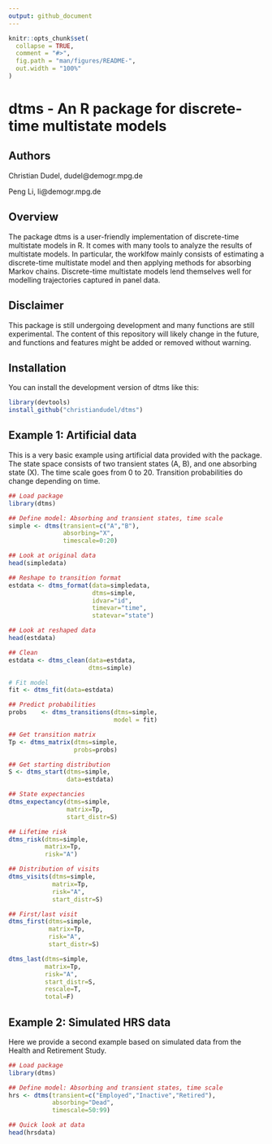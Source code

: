 ```yaml
---
output: github_document
---
```


<!-- README.md is generated from README.Rmd. Please edit that file -->

```r
knitr::opts_chunk$set(
  collapse = TRUE,
  comment = "#>",
  fig.path = "man/figures/README-",
  out.width = "100%"
)
```

# dtms - An R package for discrete-time multistate models

<!-- badges: start -->
<!-- badges: end -->

## Authors

Christian Dudel, dudel@demogr.mpg.de

Peng Li, li@demogr.mpg.de 

## Overview

The package dtms is a user-friendly implementation of discrete-time multistate models in R. It comes with many tools to analyze the results of multistate models. In particular, the worklfow mainly consists of estimating a discrete-time multistate model and then applying methods for absorbing Markov chains. Discrete-time multistate models lend themselves
well for modelling trajectories captured in panel data. 

## Disclaimer

This package is still undergoing development and many functions are still experimental. The 
content of this repository will likely change in the future, and functions and features 
might be added or removed without warning.

## Installation

You can install the development version of dtms like this:

``` r
library(devtools)
install_github("christiandudel/dtms")
```

## Example 1: Artificial data

This is a very basic example using artificial data provided with the package. The state space consists
of two transient states (A, B), and one absorbing state (X). The time scale goes from 0 to 20.
Transition probabilities do change depending on time. 

```r
## Load package
library(dtms)

## Define model: Absorbing and transient states, time scale
simple <- dtms(transient=c("A","B"),
               absorbing="X",
               timescale=0:20)

## Look at original data
head(simpledata)

## Reshape to transition format
estdata <- dtms_format(data=simpledata,
                       dtms=simple,
                       idvar="id",
                       timevar="time",
                       statevar="state")

## Look at reshaped data
head(estdata)

## Clean
estdata <- dtms_clean(data=estdata,
                      dtms=simple)

# Fit model 
fit <- dtms_fit(data=estdata)

## Predict probabilities
probs    <- dtms_transitions(dtms=simple,
                             model = fit)

## Get transition matrix 
Tp <- dtms_matrix(dtms=simple,
                  probs=probs)

## Get starting distribution 
S <- dtms_start(dtms=simple,
                data=estdata)

## State expectancies 
dtms_expectancy(dtms=simple,
                matrix=Tp,
                start_distr=S)

## Lifetime risk 
dtms_risk(dtms=simple,
          matrix=Tp,
          risk="A")

## Distribution of visits
dtms_visits(dtms=simple,
            matrix=Tp,
            risk="A",
            start_distr=S)

## First/last visit
dtms_first(dtms=simple,
           matrix=Tp,
           risk="A",
           start_distr=S)

dtms_last(dtms=simple,
          matrix=Tp,
          risk="A",
          start_distr=S,
          rescale=T,
          total=F)
```


## Example 2: Simulated HRS data

Here we provide a second example based on simulated data from the Health and Retirement Study.

```r
## Load package
library(dtms)

## Define model: Absorbing and transient states, time scale
hrs <- dtms(transient=c("Employed","Inactive","Retired"),
            absorbing="Dead",
            timescale=50:99)

## Quick look at data
head(hrsdata)

```
